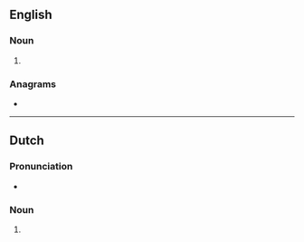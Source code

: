 {{also|Otters}}
==English==

===Noun===
{{head|en|noun form}}

# {{plural of|en|otter}}

===Anagrams===
* {{anagrams|en|a=eorstt|Tretos|ortets|testor|torest|torets|tortes|toters}}

----

==Dutch==

===Pronunciation===
* {{audio|nl|Nl-otters.ogg|Audio}}

===Noun===
{{head|nl|noun form}}

# {{nl-noun form of|pl|otter}}